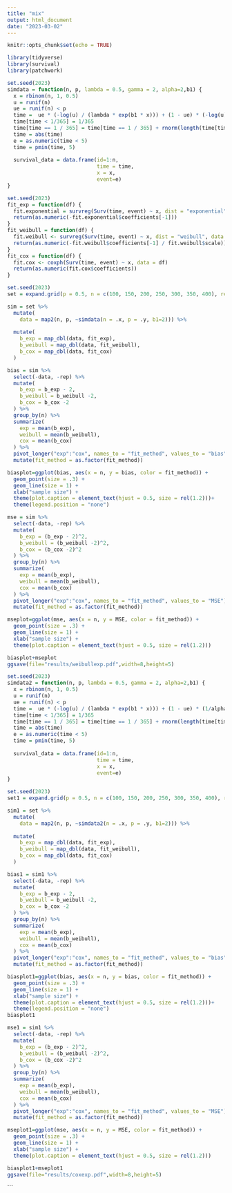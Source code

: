 ```yaml
---
title: "mix"
output: html_document
date: "2023-03-02"
---
```


```r
knitr::opts_chunk$set(echo = TRUE)
```


```r
library(tidyverse)
library(survival)
library(patchwork)

```

```r
set.seed(2023)
simdata = function(n, p, lambda = 0.5, gamma = 2, alpha=2,b1) {
  x = rbinom(n, 1, 0.5)
  u = runif(n)
  ue = runif(n) < p 
  time =  ue * (-log(u) / (lambda * exp(b1 * x))) + (1 - ue) * (-log(u) / (lambda * exp(b1 * x)))^(1 / gamma)
  time[time < 1/365] = 1/365
  time[time == 1 / 365] = time[time == 1 / 365] + rnorm(length(time[time == 1 / 365]), 0, 1e-4)
  time = abs(time)
  e = as.numeric(time < 5)
  time = pmin(time, 5)
  
  survival_data = data.frame(id=1:n,
                             time = time,
                             x = x,
                             event=e)
}
```

```r
set.seed(2023)
fit_exp = function(df) {
  fit.exponential = survreg(Surv(time, event) ~ x, dist = "exponential", data = df)
  return(as.numeric(-fit.exponential$coefficients[-1]))
}
fit_weibull = function(df) {
  fit.weibull <- survreg(Surv(time, event) ~ x, dist = "weibull", data = df)
  return(as.numeric(-fit.weibull$coefficients[-1] / fit.weibull$scale))
}
fit_cox = function(df) {
  fit.cox <- coxph(Surv(time, event) ~ x, data = df)
  return(as.numeric(fit.cox$coefficients))
}
```


```r
set.seed(2023)
set = expand.grid(p = 0.5, n = c(100, 150, 200, 250, 300, 350, 400), rep = 1:1000)

sim = set %>% 
  mutate(
    data = map2(n, p, ~simdata(n = .x, p = .y, b1=2))) %>%
   
  mutate(
    b_exp = map_dbl(data, fit_exp),
    b_weibull = map_dbl(data, fit_weibull),
    b_cox = map_dbl(data, fit_cox)
  )


```

```r
bias = sim %>% 
  select(-data, -rep) %>% 
  mutate(
    b_exp = b_exp - 2, 
    b_weibull = b_weibull -2,
    b_cox = b_cox -2
  ) %>% 
  group_by(n) %>% 
  summarize(
    exp = mean(b_exp),
    weibull = mean(b_weibull),
    cox = mean(b_cox)
  ) %>% 
  pivot_longer("exp":"cox", names_to = "fit_method", values_to = "bias") %>% 
  mutate(fit_method = as.factor(fit_method))  

biasplot=ggplot(bias, aes(x = n, y = bias, color = fit_method)) +
  geom_point(size = .3) +
  geom_line(size = 1) +
  xlab("sample size") +
  theme(plot.caption = element_text(hjust = 0.5, size = rel(1.2)))+
  theme(legend.position = "none")

```

```r
mse = sim %>% 
  select(-data, -rep) %>%
  mutate(
    b_exp = (b_exp - 2)^2, 
    b_weibull = (b_weibull -2)^2,
    b_cox = (b_cox -2)^2
  ) %>% 
  group_by(n) %>% 
  summarize(
    exp = mean(b_exp),
    weibull = mean(b_weibull),
    cox = mean(b_cox)
  ) %>% 
  pivot_longer("exp":"cox", names_to = "fit_method", values_to = "MSE") %>% 
  mutate(fit_method = as.factor(fit_method)) 

mseplot=ggplot(mse, aes(x = n, y = MSE, color = fit_method)) +
  geom_point(size = .3) +
  geom_line(size = 1) +
  xlab("sample size") +
  theme(plot.caption = element_text(hjust = 0.5, size = rel(1.2)))

```

```r

biasplot+mseplot
ggsave(file="results/weibullexp.pdf",width=8,height=5)


```




```r
set.seed(2023)
simdata2 = function(n, p, lambda = 0.5, gamma = 2, alpha=2,b1) {
  x = rbinom(n, 1, 0.5)
  u = runif(n)
  ue = runif(n) < p 
  time =  ue * (-log(u) / (lambda * exp(b1 * x))) + (1 - ue) * (1/alpha) * log(1 - (alpha*log(u) / (lambda * exp(b1 * x))))
  time[time < 1/365] = 1/365
  time[time == 1 / 365] = time[time == 1 / 365] + rnorm(length(time[time == 1 / 365]), 0, 1e-4)
  time = abs(time)
  e = as.numeric(time < 5)
  time = pmin(time, 5)
  
  survival_data = data.frame(id=1:n,
                             time = time,
                             x = x,
                             event=e)
}

```


```r
set.seed(2023)
set1 = expand.grid(p = 0.5, n = c(100, 150, 200, 250, 300, 350, 400), rep = 1:1000)

sim1 = set %>% 
  mutate(
    data = map2(n, p, ~simdata2(n = .x, p = .y, b1=2))) %>%
   
  mutate(
    b_exp = map_dbl(data, fit_exp),
    b_weibull = map_dbl(data, fit_weibull),
    b_cox = map_dbl(data, fit_cox)
  )

```

```r
bias1 = sim1 %>% 
  select(-data, -rep) %>% 
  mutate(
    b_exp = b_exp - 2, 
    b_weibull = b_weibull -2,
    b_cox = b_cox -2
  ) %>% 
  group_by(n) %>% 
  summarize(
    exp = mean(b_exp),
    weibull = mean(b_weibull),
    cox = mean(b_cox)
  ) %>% 
  pivot_longer("exp":"cox", names_to = "fit_method", values_to = "bias") %>% 
  mutate(fit_method = as.factor(fit_method)) 

biasplot1=ggplot(bias, aes(x = n, y = bias, color = fit_method)) +
  geom_point(size = .3) +
  geom_line(size = 1) +
  xlab("sample size") +
  theme(plot.caption = element_text(hjust = 0.5, size = rel(1.2)))+
  theme(legend.position = "none")
biasplot1
```

```r

mse1 = sim1 %>% 
  select(-data, -rep) %>%
  mutate(
    b_exp = (b_exp - 2)^2, 
    b_weibull = (b_weibull -2)^2,
    b_cox = (b_cox -2)^2
  ) %>% 
  group_by(n) %>% 
  summarize(
    exp = mean(b_exp),
    weibull = mean(b_weibull),
    cox = mean(b_cox)
  ) %>% 
  pivot_longer("exp":"cox", names_to = "fit_method", values_to = "MSE") %>% 
  mutate(fit_method = as.factor(fit_method)) 

mseplot1=ggplot(mse, aes(x = n, y = MSE, color = fit_method)) +
  geom_point(size = .3) +
  geom_line(size = 1) +
  xlab("sample size") +
  theme(plot.caption = element_text(hjust = 0.5, size = rel(1.2)))


```

```r

biasplot1+mseplot1
ggsave(file="results/coxexp.pdf",width=8,height=5)


```



```